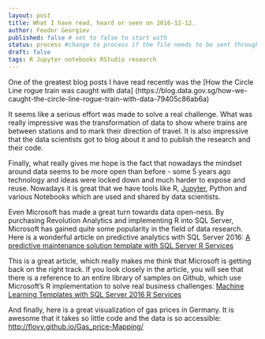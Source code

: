 ```yaml
---
layout: post
title: What I have read, heard or seen on 2016-12-12.
author: Feodor Georgiev
published: false # set to false to start with
status: process #change to process if the file needs to be sent through knittr
draft: false
tags: R Jupyter notebooks RStudio research
---
```


One of the greatest blog posts I have read recently was the [How the Circle Line rogue train was caught with data] (https://blog.data.gov.sg/how-we-caught-the-circle-line-rogue-train-with-data-79405c86ab6a)

It seems like a serious effort was made to solve a real challenge. What was really impressive was the transformation of data to show where trains are between stations and to mark their direction of travel. It is also impressive that the data scientists got to blog about it and to publish the research and their code. 

Finally, what really gives me hope is the fact that nowadays the mindset around data seems to be more open than before - some 5 years ago technology and ideas were locked down and much harder to expose and reuse. Nowadays it is great that we have tools like R, [Jupyter](http://jupyter.org/), Python and various Notebooks which are used and shared by data scientists. 

Even Microsoft has made a great turn towards data open-ness. By purchasing Revolution Analytics and implementing R into SQL Server, Microsoft has gained quite some popularity in the field of data research. Here is a wonderful article on predictive analytics with SQL Server 2016: [A predictive maintenance solution template with SQL Server R Services](http://blog.revolutionanalytics.com/2016/09/r-services-maintenance.html)

This is a great article, which really makes me think that Microsoft is getting back on the right track. If you look closely in the article, you will see that there is a reference to an entire library of samples on Github, which use Microsoft's R implementation to solve real business challenges: [Machine Learning Templates with SQL Server 2016 R Services](https://github.com/Microsoft/SQL-Server-R-Services-Samples)

And finally, here is a great visualization of gas prices in Germany. It is awesome that it takes so little code and the data is so accessible: [http://flovv.github.io/Gas_price-Mapping/](http://flovv.github.io/Gas_price-Mapping/)


